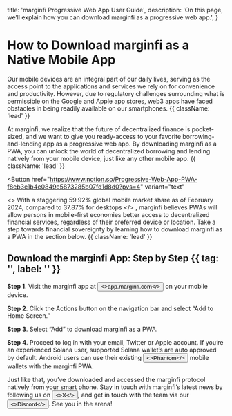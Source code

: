 

  title: 'marginfi Progressive Web App User Guide',
  description:
    'On this page, we’ll explain how you can download marginfi as a progressive web app.',
}

# How to Download marginfi as a Native Mobile App

<ImageComponent src={PWAHero} alt="Hero" />

Our mobile devices are an integral part of our daily lives, serving as the access point to the applications and services we rely on for convenience and productivity. However, due to regulatory challenges surrounding what is permissible on the Google and Apple app stores, web3 apps have faced obstacles in being readily available on our smartphones. {{ className: 'lead' }}

At marginfi, we realize that the future of decentralized finance is pocket-sized, and we want to give you ready-access to your favorite borrowing-and-lending app as a progressive web app. By downloading marginfi as a PWA, you can unlock the world of decentralized borrowing and lending natively from your mobile device, just like any other mobile app. {{ className: 'lead' }}

<Button
  href="https://www.notion.so/Progressive-Web-App-PWA-f8eb3e1b4e0849e5873285b07fd1d8d0?pvs=4"
  variant="text"
>
  <>
    With a staggering 59.92% global mobile market share as of February 2024,
    compared to 37.87% for desktops
  </>
</Button>
, marginfi believes PWAs will allow persons in mobile-first economies better
access to decentralized financial services, regardless of their preferred device
or location. Take a step towards financial sovereignty by learning how to
download marginfi as a PWA in the section below. {{ className: 'lead' }}

## Download the marginfi App: Step by Step {{ tag: '', label: '' }}

<ImageComponent src={PWASteps} alt="Steps to download PWA" />

**Step 1**. Visit the marginfi app at <Button href="http://app.marginfi.com" variant="text"><>app.marginfi.com</></Button> on your mobile device.

**Step 2**. Click the Actions button on the navigation bar and select “Add to Home Screen.”

**Step 3**. Select “Add” to download marginfi as a PWA.

<ImageComponent src={MobileView} isBig={false} alt="Mobile View" />

**Step 4**. Proceed to log in with your email, Twitter or Apple account. If you’re an experienced Solana user, supported Solana wallet’s are auto approved by default. Android users can use their existing <Button href="https://phantom.app/" variant="text"><>Phantom</></Button> mobile wallets with the marginfi PWA.

<ImageComponent src={MobileSignin} isBig={false} alt="Mobile Signin" />

Just like that, you’ve downloaded and accessed the marginfi protocol natively from your smart phone. Stay in touch with marginfi’s latest news by following us on <Button href="https://x.com/marginfi" variant="text"><>X</></Button>, and get in touch with the team via our <Button href="https://discord.com/invite/mrgn" variant="text"><>Discord</></Button>. See you in the arena!
